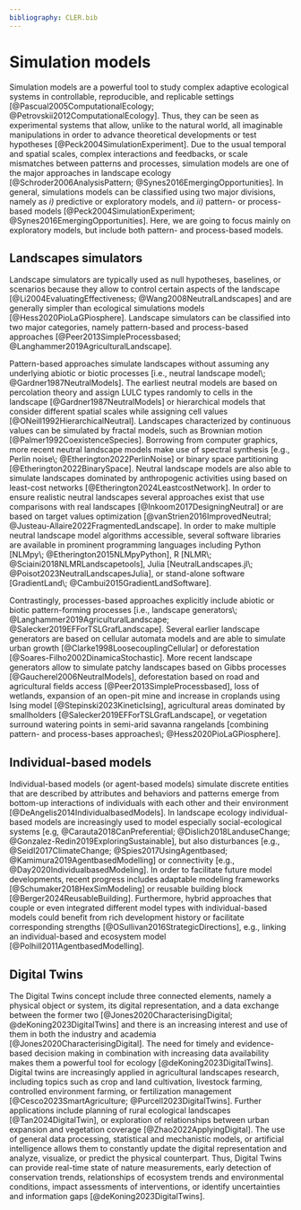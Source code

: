 ```yaml
---
bibliography: CLER.bib
---
```


<!-- Person responsible: Hesselbarth -->

# Simulation models {#sec-simulation}

Simulation models are a powerful tool to study complex adaptive ecological systems in controllable, reproducible, and replicable settings [@Pascual2005ComputationalEcology; @Petrovskii2012ComputationalEcology].
Thus, they can be seen as experimental systems that allow, unlike to the natural world, all imaginable manipulations in order to advance theoretical developments or test hypotheses [@Peck2004SimulationExperiment].
Due to the usual temporal and spatial scales, complex interactions and feedbacks, or scale mismatches between patterns and processes, simulation models are one of the major approaches in landscape ecology [@Schroder2006AnalysisPattern; @Synes2016EmergingOpportunities].
In general, simulations models can be classified using two major divisions, namely as *i)* predictive or exploratory models, and *ii)* pattern- or process-based models [@Peck2004SimulationExperiment; @Synes2016EmergingOpportunities].
Here, we are going to focus mainly on exploratory models, but include both pattern- and process-based models.

## Landscapes simulators

Landscape simulators are typically used as null hypotheses, baselines, or scenarios because they allow to control certain aspects of the landscape [@Li2004EvaluatingEffectiveness; @Wang2008NeutralLandscapes] and are generally simpler than ecological simulations models [@Hess2020PioLaGPiosphere].
Landscape simulators can be classified into two major categories, namely pattern-based and process-based approaches [@Peer2013SimpleProcessbased; @Langhammer2019AgriculturalLandscape].

Pattern-based approaches simulate landscapes without assuming any underlying abiotic or biotic processes [i.e., neutral landscape model\; @Gardner1987NeutralModels].
The earliest neutral models are based on percolation theory and assign LULC types randomly to cells in the landscape [@Gardner1987NeutralModels] or hierarchical models that consider different spatial scales while assigning cell values [@ONeill1992HierarchicalNeutral].
Landscapes characterized by continuous values can be simulated by fractal models, such as Brownian motion [@Palmer1992CoexistenceSpecies].
Borrowing from computer graphics, more recent neutral landscape models make use of spectral synthesis [e.g., Perlin noise\; @Etherington2022PerlinNoise] or binary space partitioning [@Etherington2022BinarySpace].
Neutral landscape models are also able to simulate landscapes dominated by anthropogenic activities using based on least-cost networks [@Etherington2024LeastcostNetwork].
In order to ensure realistic neutral landscapes several approaches exist that use comparisons with real landscapes [@Inkoom2017DesigningNeutral] or are based on target values optimization [@vanStrien2016ImprovedNeutral; @Justeau-Allaire2022FragmentedLandscape].
In order to make multiple neutral landscape model algorithms accessible, several software libraries are available in prominent programming languages including Python [NLMpy\; @Etherington2015NLMpyPython], R [NLMR\; @Sciaini2018NLMRLandscapetools], Julia [NeutralLandscapes.jl\; @Poisot2023NeutralLandscapesJulia], or stand-alone software [GradientLand\; @Cambui2015GradientLandSoftware].

Contrastingly, processes-based approaches explicitly include abiotic or biotic pattern-forming processes [i.e., landscape generators\; @Langhammer2019AgriculturalLandscape; @Salecker2019EFForTSLGrafLandscape].
Several earlier landscape generators are based on cellular automata models and are able to simulate urban growth [@Clarke1998LoosecouplingCellular] or deforestation [@Soares-Filho2002DinamicaStochastic].
More recent landscape generators allow to simulate patchy landscapes based on Gibbs processes [@Gaucherel2006NeutralModels], deforestation based on road and agricultural fields access [@Peer2013SimpleProcessbased], loss of wetlands, expansion of an open-pit mine and increase in croplands using Ising model [@Stepinski2023KineticIsing], agricultural areas dominated by smallholders [@Salecker2019EFForTSLGrafLandscape], or vegetation surround watering points in semi-arid savanna rangelands [combining pattern- and process-bases approaches\; @Hess2020PioLaGPiosphere].
<!--JN: software??-->

## Individual-based models

Individual-based models (or agent-based models) simulate discrete entities that are described by attributes and behaviors and patterns emerge from bottom-up interactions of individuals with each other and their environment [@DeAngelis2014IndividualbasedModels].
In landscape ecology individual-based models are increasingly used to model especially social-ecological systems [e.g, @Carauta2018CanPreferential; @Dislich2018LanduseChange; @Gonzalez-Redin2019ExploringSustainable], but also disturbances [e.g., @Seidl2017ClimateChange; @Spies2017UsingAgentbased; @Kamimura2019AgentbasedModelling] or connectivity [e.g., @Day2020IndividualbasedModeling].
In order to facilitate future model developments, recent progress includes adaptable modeling frameworks [@Schumaker2018HexSimModeling] or reusable building block [@Berger2024ReusableBuilding].
Furthermore, hybrid approaches that couple or even integrated different model types with individual-based models could benefit from rich development history or facilitate corresponding strengths [@OSullivan2016StrategicDirections], e.g., linking an individual-based and ecosystem model [@Polhill2011AgentbasedModelling].

## Digital Twins

The Digital Twins concept include three connected elements, namely a physical object or system, its digital representation, and a data exchange between the former two [@Jones2020CharacterisingDigital; @deKoning2023DigitalTwins] and there is an increasing interest and use of them in both the industry and academia [@Jones2020CharacterisingDigital].
The need for timely and evidence-based decision making in combination with increasing data availability makes them a powerful tool for ecology [@deKoning2023DigitalTwins].
Digital twins are increasingly applied in agricultural landscapes research, including topics such as crop and land cultivation, livestock farming, controlled environment farming, or fertilization management [@Cesco2023SmartAgriculture; @Purcell2023DigitalTwins].
Further applications include planning of rural ecological landscapes [@Tan2024DigitalTwin], or exploration of relationships between urban expansion and vegetation coverage [@Zhao2022ApplyingDigital].
The use of general data processing, statistical and mechanistic models, or artificial intelligence allows them to constantly update the digital representation and analyze, visualize, or predict the physical counterpart.
<!-- JN: "Digital Twins can" or "Digital Twins will" or "Digital Twins aims to"? -->
Thus, Digital Twins can provide real-time state of nature measurements, early detection of conservation trends, relationships of ecosystem trends and environmental conditions, impact assessments of interventions, or identify uncertainties and information gaps [@deKoning2023DigitalTwins].
<!--JN: software??-->
